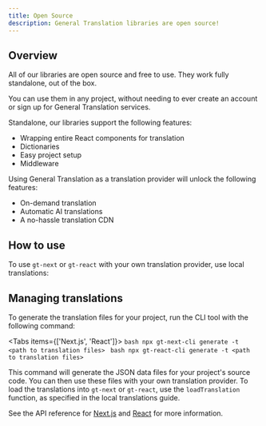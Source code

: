 ```yaml
---
title: Open Source
description: General Translation libraries are open source!
---
```



## Overview

All of our libraries are open source and free to use. They work fully standalone, out of the box.

You can use them in any project, without needing to ever create an account or sign up for General Translation services.

Standalone, our libraries support the following features:

- Wrapping entire React components for translation
- Dictionaries
- Easy project setup
- Middleware

Using General Translation as a translation provider will unlock the following features:

- On-demand translation
- Automatic AI translations
- A no-hassle translation CDN

## How to use

To use `gt-next` or `gt-react` with your own translation provider, use local translations:

<Cards>
  <Card
    title="Next.js"
    href="/docs/next/tutorials/local-tx"
  />
  <Card
    title="React"
    href="/docs/react/tutorials/local-tx"
  />
</Cards>

## Managing translations

To generate the translation files for your project, run the CLI tool with the following command:

<Tabs items={['Next.js', 'React']}>
  <Tab value="Next.js">
    ```bash
    npx gt-next-cli generate -t <path to translation files>
    ```
  </Tab>
  <Tab value="React">
    ```bash
    npx gt-react-cli generate -t <path to translation files>
    ```
  </Tab>
</Tabs>

This command will generate the JSON data files for your project's source code. 
You can then use these files with your own translation provider.
To load the translations into `gt-next` or `gt-react`, use the `loadTranslation` function, as specified in
the local translations guide.

See the API reference for [Next.js](/docs/next-cli/generate) and [React](/docs/react-cli/generate) for more information.
